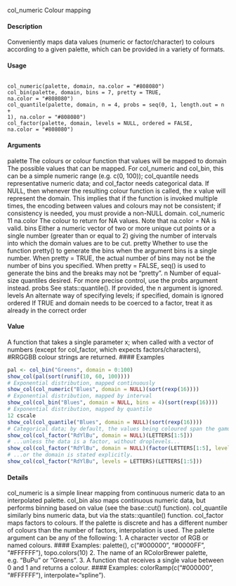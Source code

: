 col_numeric Colour mapping

#### Description
Conveniently maps data values (numeric or factor/character) to colours according to a given palette,
which can be provided in a variety of formats.

#### Usage
<pre><code>
col_numeric(palette, domain, na.color = "#808080")
col_bin(palette, domain, bins = 7, pretty = TRUE,
na.color = "#808080")
col_quantile(palette, domain, n = 4, probs = seq(0, 1, length.out = n +
1), na.color = "#808080")
col_factor(palette, domain, levels = NULL, ordered = FALSE,
na.color = "#808080")
</code></pre>

#### Arguments
palette The colours or colour function that values will be mapped to
domain The possible values that can be mapped.
For col_numeric and col_bin, this can be a simple numeric range (e.g. c(0, 100));
col_quantile needs representative numeric data; and col_factor needs categorical
data.
If NULL, then whenever the resulting colour function is called, the x value will
represent the domain. This implies that if the function is invoked multiple times,
the encoding between values and colours may not be consistent; if consistency
is needed, you must provide a non-NULL domain.
col_numeric 11
na.color The colour to return for NA values. Note that na.color = NA is valid.
bins Either a numeric vector of two or more unique cut points or a single number
(greater than or equal to 2) giving the number of intervals into which the domain
values are to be cut.
pretty Whether to use the function pretty() to generate the bins when the argument
bins is a single number. When pretty = TRUE, the actual number of bins may
not be the number of bins you specified. When pretty = FALSE, seq() is used
to generate the bins and the breaks may not be "pretty".
n Number of equal-size quantiles desired. For more precise control, use the probs
argument instead.
probs See stats::quantile(). If provided, the n argument is ignored.
levels An alternate way of specifying levels; if specified, domain is ignored
ordered If TRUE and domain needs to be coerced to a factor, treat it as already in the
correct order

#### Value
A function that takes a single parameter x; when called with a vector of numbers (except for
col_factor, which expects factors/characters), #RRGGBB colour strings are returned.
#### Examples
```r
pal <- col_bin("Greens", domain = 0:100)
show_col(pal(sort(runif(10, 60, 100))))
# Exponential distribution, mapped continuously
show_col(col_numeric("Blues", domain = NULL)(sort(rexp(16))))
# Exponential distribution, mapped by interval
show_col(col_bin("Blues", domain = NULL, bins = 4)(sort(rexp(16))))
# Exponential distribution, mapped by quantile
12 cscale
show_col(col_quantile("Blues", domain = NULL)(sort(rexp(16))))
# Categorical data; by default, the values being coloured span the gamut...
show_col(col_factor("RdYlBu", domain = NULL)(LETTERS[1:5]))
# ...unless the data is a factor, without droplevels...
show_col(col_factor("RdYlBu", domain = NULL)(factor(LETTERS[1:5], levels=LETTERS)))
# ...or the domain is stated explicitly.
show_col(col_factor("RdYlBu", levels = LETTERS)(LETTERS[1:5]))
```

#### Details
col_numeric is a simple linear mapping from continuous numeric data to an interpolated palette.
col_bin also maps continuous numeric data, but performs binning based on value (see the base::cut()
function).
col_quantile similarly bins numeric data, but via the stats::quantile() function.
col_factor maps factors to colours. If the palette is discrete and has a different number of colours
than the number of factors, interpolation is used.
The palette argument can be any of the following:
1. A character vector of RGB or named colours. #### Examples: palette(), c("#000000", "#0000FF", "#FFFFFF"),
topo.colors(10)
2. The name of an RColorBrewer palette, e.g. "BuPu" or "Greens".
3. A function that receives a single value between 0 and 1 and returns a colour. #### Examples:
colorRamp(c("#000000", "#FFFFFF"), interpolate="spline").
